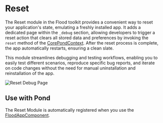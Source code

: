 # Reset

The Reset module in the Flood toolkit provides a convenient way to reset your application's state, emulating a freshly installed app. It adds a dedicated page within the `_debug` section, allowing developers to trigger a reset action that clears all stored data and preferences by invoking the `reset` method of the [CorePondContext](/pond/core). After the reset process is complete, the app automatically restarts, ensuring a clean slate.

This module streamlines debugging and testing workflows, enabling you to easily test different scenarios, reproduce specific bug reports, and iterate on code changes without the need for manual uninstallation and reinstallation of the app.

![Reset Debug Page](/reset-debug-page.png)

## Use with Pond

The Reset Module is automatically registered when you use the [FloodAppComponent](/pond/app#pre-built-components).
